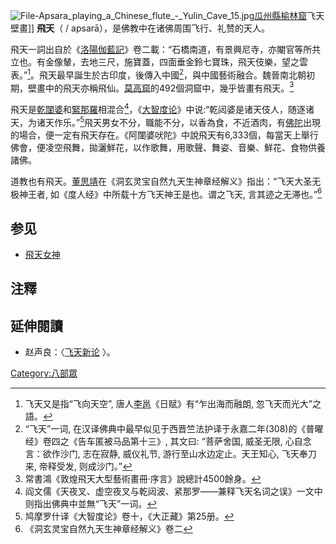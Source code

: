[[File:File-Apsara_playing_a_Chinese_flute_-_Yulin_Cave_15.jpg|right]][[瓜州縣|瓜州縣]][[榆林窟|榆林窟]]飞天壁畫]]
'''飛天'''（{{lang-sa|अप्सरा}} / apsarā），是佛教中在诸佛周围飞行、礼赞的天人。

飛天一詞出自於《[[洛陽伽藍記|洛陽伽藍記]]》卷二載：“石橋南道，有景興尼寺，亦閹官等所共立也。有金像輦，去地三尺，施寶蓋，四面垂金鈴七寶珠，飛天伎樂，望之雲表。”<ref>飞天又是指“飞向天空”, 唐人[[李邕|李邕]]《日赋》有“乍出海而融朗, 忽飞天而光大”之語。</ref>。飛天最早誕生於古印度，後傳入中國<ref>“飞天”一词, 在汉译佛典中最早似见于西晋竺法护译于永嘉二年(308)的《普曜经》卷四之《告车匿被马品第十三》, 其文曰: “菩萨舍国, 威圣无限, 心自念言：欲作沙门, 志在寂静, 威仪礼节, 游行至山水边定止。天王知心, 飞天奉刀来, 帝释受发, 则成沙门。”</ref>，與中國藝術融合。魏晉南北朝初期，壁畫中的飛天亦稱飛仙。[[莫高窟|莫高窟]]的492個洞窟中，幾乎皆畫有飛天。<ref>常書鴻《敦煌飛天大型藝術畫冊·序言》說總計4500餘身。</ref>

飛天是[[乾闥婆|乾闥婆]]和[[緊那羅|緊那羅]]相混合<ref>阎文儒《天夜叉、虚空夜叉与乾闼波、紧那罗——兼释飞天名词之误》一文中则指出佛典中並無“飞天”一词。</ref>，《[[大智度论|大智度论]]》中说:“乾闼婆是诸天伎人，随逐诸天，为诸天作乐。”<ref>鸠摩罗什译《大智度论》卷十，《大正藏》第25册。</ref>飛天男女不分，職能不分，以香為食，不近酒肉，有[[佛陀|佛陀]]出現的場合，便一定有飛天存在。《阿闥婆吠陀》中說飛天有6,333個，每當天上舉行佛會，便凌空飛舞，拋灑鮮花，以作歌舞，用歌聲、舞姿、音樂、鮮花、食物供養諸佛。

道教也有飛天。[[董思靖|董思靖]]在《洞玄灵宝自然九天生神章经解义》指出：“飞天大圣无极神王者, 如《度人经》中所载十方飞天神王是也。谓之飞天, 言其迹之无滞也。”<ref>《洞玄灵宝自然九天生神章经解义》卷二</ref>

== 参见 ==
*[[飛天女神|飛天女神]]

== 注釋 ==
{{reflist|2}}

== 延伸閱讀 ==
*赵声良：〈[http://www.nssd.org/articles/article_read.aspx?id=24960467 飞天新论] {{Wayback|url=http://www.nssd.org/articles/article_read.aspx?id=24960467 |date=20180213080539 }}〉。

[[Category:八部眾|Category:八部眾]]